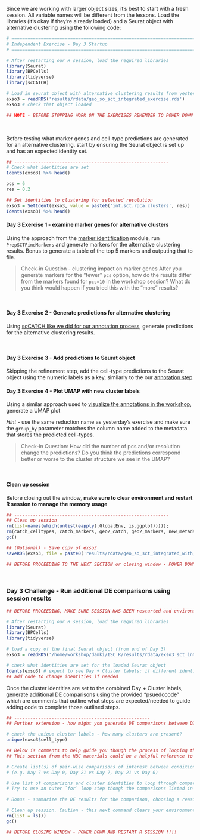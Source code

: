 Since we are working with larger object sizes, it's best to start with a fresh session. All variable names will be different from the lessons. Load the libraries (it's okay if they're already loaded) and a Seurat object with alternative clustering using the following code:
<!-- add copy of alt clustering to share with learners -->

```r
# =========================================================================
# Independent Exercise - Day 3 Startup
# =========================================================================

# After restarting our R session, load the required libraries
library(Seurat)
library(BPCells)
library(tidyverse)
library(scCATCH)

# Load in seurat object with alternative clustering results from yesterday's exercises
exso3 = readRDS('results/rdata/geo_so_sct_integrated_exercise.rds')
exso3 # check that object loaded

## NOTE - BEFORE STOPPING WORK ON THE EXERCISES REMEMBER TO POWER DOWN AND RESTART R SESSION !!!!
```

<br/>

Before testing what marker genes and cell-type predictions are generated for an alternative clustering, start by ensuring the Seurat object is set up and has an expected identity set. 

```r
## ----------------------------------------------------------
# Check what identities are set
Idents(exso3) %>% head()

pcs = 6
res = 0.2 

## Set identities to clustering for selected resolution
exso3 = SetIdent(exso3, value = paste0('int.sct.rpca.clusters', res))
Idents(exso3) %>% head()
```

#### Day 3 Exercise 1 - examine marker genes for alternative clusters

Using the approach from the [marker identification](https://umich-brcf-bioinf.github.io/workshop-intro-single-cell/main/html/06-MarkerVisualization.html#Marker_identification) module, run `PrepSCTFindMarkers` and generate markers for the alternative clustering results. Bonus to generate a table of the top 5 markers and outputing that to file. 


> Check-in Question - clustering impact on marker genes
> After you generate markers for the "fewer" `pcs` option, how do the results differ from the markers found for `pcs=10` in the workshop session? What do you think would happen if you tried this with the "more" results?

<br/>


#### Day 3 Exercise 2 - Generate predictions for alternative clustering 

Using [scCATCH like we did for our annotation process](https://umich-brcf-bioinf.github.io/workshop-intro-single-cell/main/html/07-CellTypeAnnos.html#Refine_annotations_and_label_clusters), generate predictions for the alternative clustering results.

<br/>


#### Day 3 Exercise 3 - Add predictions to Seurat object

Skipping the refinement step, add the cell-type predictions to the Seurat object using the numeric labels as a key, similarly to the our [annotation step](file:///Users/damki/Desktop/ActiveProjectsMount/damki/repos/workshop-intro-single-cell/html/07-CellTypeAnnos.html#Refine_annotations_and_label_clusters)

#### Day 3 Exercise 4 - Plot UMAP with new cluster labels

Using a similar approach used to [visualize the annotations in the workshop](https://umich-brcf-bioinf.github.io/workshop-intro-single-cell/main/html/07-CellTypeAnnos.html), generate a UMAP plot 

*Hint* - use the same reduction name as yesterday's exercise and make sure the `group_by` parameter matches the column name added to the metadata that stores the predicted cell-types.

> Check-in Question: How did the number of pcs and/or resolution change the predictions? Do you think the predictions correspond better or worse to the cluster structure we see in the UMAP?

</br>


#### Clean up session 

Before closing out the window, **make sure to clear environment and restart R session to manage the memory usage**

```r
## ----------------------------------------------------------
## Clean up session 
rm(list=names(which(unlist(eapply(.GlobalEnv, is.ggplot))))); 
rm(catch_celltypes, catch_markers, geo2_catch, geo2_markers, new_metadata, top_5); 
gc()

## (Optional) - Save copy of exso3
saveRDS(exso3, file = paste0('results/rdata/geo_so_sct_integrated_with_markers_exercise.rds'))

## BEFORE PROCEEDING TO THE NEXT SECTION or closing window - POWER DOWN AND RESTART R SESSION

```
<br/>

### Day 3 Challenge - Run additional DE comparisons using session results

```r
## BEFORE PROCEEDING, MAKE SURE SESSION HAS BEEN restarted and environment is clear

# After restarting our R session, load the required libraries
library(Seurat)
library(BPCells)
library(tidyverse)

# load a copy of the final Seurat object (from end of Day 3)
exso3 = readRDS('/home/workshop/damki/ISC_R/results/rdata/exso3_sct_integrated_final.rds')

# check what identities are set for the loaded Seurat object
Idents(exso3) # expect to see Day + Cluster labels; if different identities are set, how would you change them?
## add code to change identities if needed
```

Once the cluster identities are set to the combined Day + Cluster labels, generate additional DE comparisons using the provided "psuedocode" which are comments that outline what steps are expected/needed to guide adding code to complete those outlined steps.
```r
## ---------------------------------------------------
## Further extension - how might you generate DE comparisons between D21 and D7 for all annotated clusters?

# check the unique cluster labels - how many clusters are present?
unique(exso3$cell_type)

## Below is comments to help guide you though the process of looping through all the comparisons of interest, for all labeled clusters
## This section from the HBC materials could be a helpful reference to aid in filling in the code: https://hbctraining.github.io/scRNA-seq_online/lessons/pseudobulk_DESeq2_scrnaseq.html

# Create list(s) of pair-wise comparisons of interest between conditions, ideally specifying Case and Control 
# (e.g. Day 7 vs Day 0, Day 21 vs Day 7, Day 21 vs Day 0)

# Use list of comparisons and cluster identities to loop through comparisons of interest (for standard DE comparisons) and save results to files
# Try to use an outer `for` loop step though the comparisons listed in previous step and an inner `for` loop to cycle through all the clusters

# Bonus - summarize the DE results for the comparison, choosing a reasonable set of thresholds to call the number of DE genes, & save summary to file

# Clean up session. Caution - this next command clears your environment of all objects
rm(list = ls())
gc()

## BEFORE CLOSING WINDOW - POWER DOWN AND RESTART R SESSION !!!!

```

</br>
